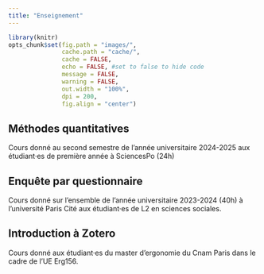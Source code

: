 ```yaml
---
title: "Enseignement"
---
```


```r
library(knitr)
opts_chunk$set(fig.path = "images/",
               cache.path = "cache/",
               cache = FALSE,
               echo = FALSE, #set to false to hide code
               message = FALSE,
               warning = FALSE,
               out.width = "100%",
               dpi = 200,
               fig.align = "center")
```

<script>
function hide_buttons(abstract) {
    var x = document.getElementById(abstract);
    if (x.style.display === "none") {
        x.style.display = "block";
    } else {
        x.style.display = "none";
    }
}
</script>

## Méthodes quantitatives

Cours donné au second semestre de l'année universitaire 2024-2025 aux étudiant·es de première année à SciencesPo (24h)

## Enquête par questionnaire

Cours donné sur l'ensemble de l'année universitaire 2023-2024 (40h) à l'université Paris Cité aux étudiant·es de L2 en sciences sociales.

## Introduction à Zotero

Cours donné aux étudiant·es du master d'ergonomie du Cnam Paris dans le cadre de l'UE Erg156. 
